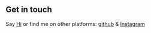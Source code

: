 ## Get in touch

Say [Hi](sac@devaction.com.br) or find me on other platforms: [github](https://github.com/alexnogueirasilva) & [Instagram](https://www.instagram.com/alexdeveloperweb/?hl=pt-br)
